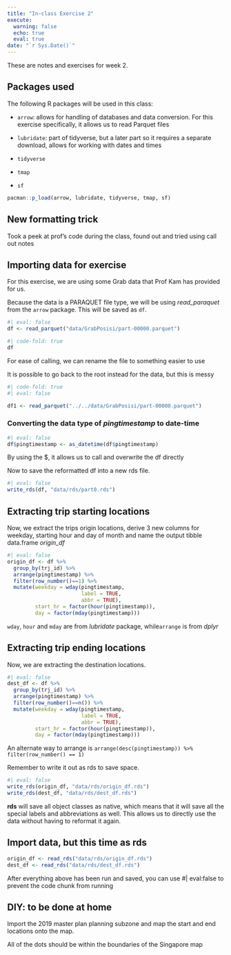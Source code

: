 ```yaml
---
title: "In-class Exercise 2"
execute:
  warning: false
  echo: true
  eval: true
date: "`r Sys.Date()`"
---
```


<!-- echo and eval = true will ensure that it all runs globally unless specified otherwise-->

<!-- to hide table of contents, use toc: false; to increase depth use toc-depth: [number] -->

<!-- format: html: code-fold: true code-summary: "Show the code" -->

These are notes and exercises for week 2.

## Packages used

The following R packages will be used in this class:

-   `arrow`: allows for handling of databases and data conversion. For this exercise specifically, it allows us to read Parquet files

-   `lubridate`: part of tidyverse, but a later part so it requires a separate download, allows for working with dates and times

-   `tidyverse`

-   `tmap`

-   `sf`

```r
pacman::p_load(arrow, lubridate, tidyverse, tmap, sf)
```

::: callout-important
## New formatting trick

Took a peek at prof's code during the class, found out and tried using call out notes
:::

## Importing data for exercise

For this exercise, we are using some Grab data that Prof Kam has provided for us.

Because the data is a PARAQUET file type, we will be using *read_paraquet* from the `arrow` package. This will be saved as `df`.

```r
#| eval: false
df <- read_parquet("data/GrabPosisi/part-00000.parquet")
```

```r
#| code-fold: true
df
```

::: callout-tip
For ease of calling, we can rename the file to something easier to use
:::

::: callout-note
It is possible to go back to the root instead for the data, but this is messy
:::

```r
#| code-fold: true
#| eval: false

df1 <- read_parquet("../../data/GrabPosisi/part-00000.parquet")
```

<!-- for .gitignore, any file that is NAMED data will not be pushed to github -->

### Converting the data type of *pingtimestamp* to date-time

```r
#| eval: false
df$pingtimestamp <- as_datetime(df$pingtimestamp)
```

::: callout-tip
By using the \$, it allows us to call and overwrite the df directly
:::

Now to save the reformatted df into a new rds file.

```r
#| eval: false
write_rds(df, "data/rds/part0.rds")
```

## Extracting trip starting locations

Now, we extract the trips origin locations, derive 3 new columns for weekday, starting hour and day of month and name the output tibble data.frame *origin_df*

```r
#| eval: false
origin_df <- df %>%
  group_by(trj_id) %>%
  arrange(pingtimestamp) %>%
  filter(row_number()==1) %>%
  mutate(weekday = wday(pingtimestamp,
                        label = TRUE,
                        abbr = TRUE),
         start_hr = factor(hour(pingtimestamp)),
         day = factor(mday(pingtimestamp)))
```

<!-- group by trj_id, sort time stamp in ascending order, filter out for the first time stamp of each trj_id then mutate. Use factor to get ordinal scale data -->

<!-- label means it actually labels it by the days of the week, while abbr will abbreviate the names -->

::: callout-important
`wday`, `hour` and `mday` are from *lubridate* package, while`arrange` is from *dplyr*
:::

## Extracting trip ending locations

Now, we are extracting the destination locations.

```r
#| eval: false
dest_df <- df %>%
  group_by(trj_id) %>%
  arrange(pingtimestamp) %>%
  filter(row_number()==n()) %>%
  mutate(weekday = wday(pingtimestamp,
                        label = TRUE,
                        abbr = TRUE),
         start_hr = factor(hour(pingtimestamp)),
         day = factor(mday(pingtimestamp)))
```

::: callout-important
An alternate way to arrange is `arrange(desc(pingtimestamp)) %>% filter(row_number() == 1)`
:::

Remember to write it out as rds to save space.

```r
#| eval: false
write_rds(origin_df, "data/rds/origin_df.rds")
write_rds(dest_df, "data/rds/dest_df.rds")
```

**rds** will save all object classes as native, which means that it will save all the special labels and abbreviations as well. This allows us to directly use the data without having to reformat it again.

## Import data, but this time as rds

```r
origin_df <- read_rds("data/rds/origin_df.rds")
dest_df <- read_rds("data/rds/dest_df.rds")
```

::: callout-important
After everything above has been run and saved, you can use #\| eval:false to prevent the code chunk from running
:::

## DIY: to be done at home

Import the 2019 master plan planning subzone and map the start and end locations onto the map.

All of the dots should be within the boundaries of the Singapore map
